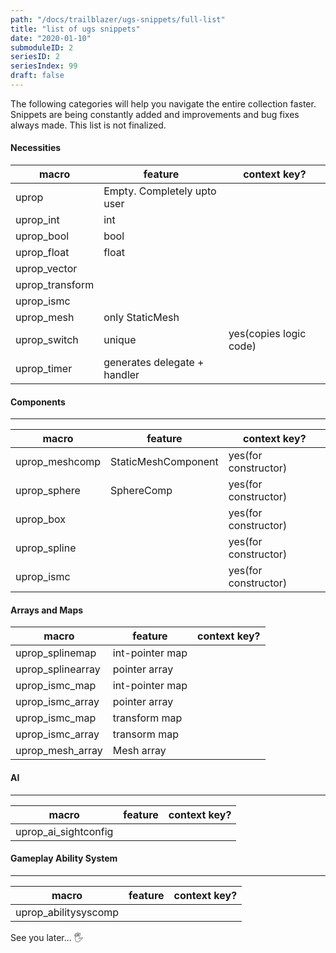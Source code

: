 ```yaml
---
path: "/docs/trailblazer/ugs-snippets/full-list"
title: "list of ugs snippets"
date: "2020-01-10"
submoduleID: 2
seriesID: 2
seriesIndex: 99
draft: false
---
```


The following categories will help you navigate the entire collection faster.
Snippets are being constantly added and improvements and bug fixes always made.
This list is not finalized.

#### Necessities

| macro           | feature                      | context key?           |
| --------------- | ---------------------------- | ---------------------- |
| uprop           | Empty. Completely upto user  |                        |
| uprop_int       | int                          |                        |
| uprop_bool      | bool                         |                        |
| uprop_float     | float                        |                        |
| uprop_vector    |                              |                        |
| uprop_transform |                              |                        |
| uprop_ismc      |                              |                        |
| uprop_mesh      | only StaticMesh              |                        |
| uprop_switch    | unique                       | yes(copies logic code) |
| uprop_timer     | generates delegate + handler |                        |

#### Components

---

| macro          | feature             | context key?         |
| -------------- | ------------------- | -------------------- |
| uprop_meshcomp | StaticMeshComponent | yes(for constructor) |
| uprop_sphere   | SphereComp          | yes(for constructor) |
| uprop_box      |                     | yes(for constructor) |
| uprop_spline   |                     | yes(for constructor) |
| uprop_ismc     |                     | yes(for constructor) |

#### Arrays and Maps

| macro             | feature         | context key? |
| ----------------- | --------------- | ------------ |
| uprop_splinemap   | int-pointer map |              |
| uprop_splinearray | pointer array   |              |
| uprop_ismc_map    | int-pointer map |              |
| uprop_ismc_array  | pointer array   |              |
| uprop_ismc_map    | transform map   |              |
| uprop_ismc_array  | transorm map    |              |
| uprop_mesh_array  | Mesh array      |              |

#### AI

---

| macro                | feature | context key? |
| -------------------- | ------- | ------------ |
| uprop_ai_sightconfig |         |              |

#### Gameplay Ability System

---

| macro                | feature | context key? |
| -------------------- | ------- | ------------ |
| uprop_abilitysyscomp |         |              |

See you later... 🖐

